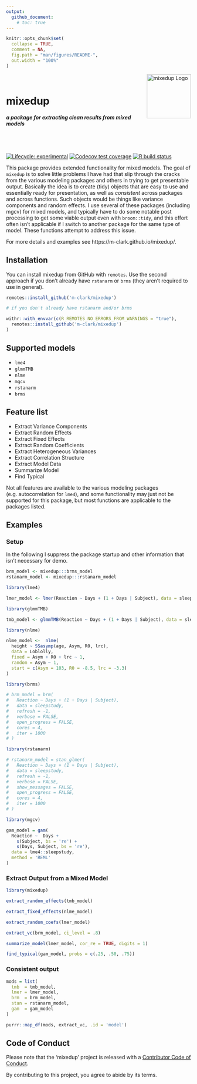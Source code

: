 ```yaml
---
output: 
  github_document:
    # toc: true
---
```


<!-- README.md is generated from README.Rmd. Please edit here -->

```r
knitr::opts_chunk$set(
  collapse = TRUE,
  comment = NA,
  fig.path = "man/figures/README-",
  out.width = "100%"
)
```

<img src="man/figures/package_logo.png" style="margin: 0 auto; width: 120px; valign: top" align = 'right'  alt="mixedup Logo" width = 120><br>

# mixedup 

##### a package for extracting clean results from mixed models 

<br>
<br>

<!-- badges: start -->
[![Lifecycle: experimental](https://img.shields.io/badge/lifecycle-maturing-blue.svg)](https://www.tidyverse.org/lifecycle/#maturing)
[![Codecov test coverage](https://codecov.io/gh/m-clark/mixedup/branch/master/graph/badge.svg)](https://codecov.io/gh/m-clark/mixedup?branch=master)
[![R build status](https://github.com/m-clark/mixedup/workflows/R-CMD-check/badge.svg)](https://github.com/m-clark/mixedup/actions)
<!-- badges: end -->



This package provides extended functionality for mixed models. The goal of `mixedup` is to solve little problems I have had that slip through the cracks from the various modeling packages and others in trying to get presentable output.  Basically the idea is to create (tidy) objects that are easy to use and essentially ready for presentation, as well as *consistent* across packages and across functions.  Such objects would be things like  variance components and random effects.  I use several of these packages (including mgcv) for mixed models, and typically have to do some notable post processing to get some viable output even with `broom::tidy`, and this effort often isn't applicable if I switch to another package for the same type of model.  These functions attempt to address this issue.

For more details and examples see https://m-clark.github.io/mixedup/.


## Installation

You can install mixedup from GitHub with `remotes`.  Use the second approach if you don't already have `rstanarm` or `brms` (they aren't required to use in general).

``` r
remotes::install_github('m-clark/mixedup')

# if you don't already have rstanarm and/or brms

withr::with_envvar(c(R_REMOTES_NO_ERRORS_FROM_WARNINGS = "true"), 
  remotes::install_github('m-clark/mixedup')
)
```


## Supported models

- `lme4`
- `glmmTMB`
- `nlme`
- `mgcv`
- `rstanarm`
- `brms`


## Feature list

- Extract Variance Components
- Extract Random Effects
- Extract Fixed Effects
- Extract Random Coefficients
- Extract Heterogeneous Variances
- Extract Correlation Structure
- Extract Model Data
- Summarize Model
- Find Typical


Not all features are available to the various modeling packages (e.g. autocorrelation for `lme4`), and some functionality may just not be supported for this package, but most functions are applicable to the packages listed.

## Examples

### Setup

In the following I suppress the package startup and other information that isn't necessary for demo.

```r
brm_model <- mixedup:::brms_model
rstanarm_model <- mixedup:::rstanarm_model
```

```r
library(lme4)

lmer_model <- lmer(Reaction ~ Days + (1 + Days | Subject), data = sleepstudy)

library(glmmTMB)

tmb_model <- glmmTMB(Reaction ~ Days + (1 + Days | Subject), data = sleepstudy)

library(nlme)

nlme_model <-  nlme(
  height ~ SSasymp(age, Asym, R0, lrc),
  data = Loblolly,
  fixed = Asym + R0 + lrc ~ 1,
  random = Asym ~ 1,
  start = c(Asym = 103, R0 = -8.5, lrc = -3.3)
)

library(brms)

# brm_model = brm(
#   Reaction ~ Days + (1 + Days | Subject), 
#   data = sleepstudy, 
#   refresh = -1,
#   verbose = FALSE,
#   open_progress = FALSE,
#   cores = 4,
#   iter = 1000
# )

library(rstanarm)

# rstanarm_model = stan_glmer(
#   Reaction ~ Days + (1 + Days | Subject), 
#   data = sleepstudy, 
#   refresh = -1,
#   verbose = FALSE,
#   show_messages = FALSE,
#   open_progress = FALSE,
#   cores = 4,
#   iter = 1000
# )

library(mgcv)

gam_model = gam(
  Reaction ~  Days +
    s(Subject, bs = 're') +
    s(Days, Subject, bs = 're'),
  data = lme4::sleepstudy,
  method = 'REML'
)
```


### Extract Output from a Mixed Model

```r
library(mixedup)

extract_random_effects(tmb_model)

extract_fixed_effects(nlme_model)

extract_random_coefs(lmer_model)

extract_vc(brm_model, ci_level = .8)

summarize_model(lmer_model, cor_re = TRUE, digits = 1)

find_typical(gam_model, probs = c(.25, .50, .75))
```

### Consistent output

```r
mods = list(
  tmb  = tmb_model,
  lmer = lmer_model, 
  brm  = brm_model,
  stan = rstanarm_model,
  gam  = gam_model
)

purrr::map_df(mods, extract_vc, .id = 'model') 
```



## Code of Conduct

Please note that the 'mixedup' project is released with a [Contributor Code of Conduct](.github/CODE_OF_CONDUCT.md).

By contributing to this project, you agree to abide by its terms.

